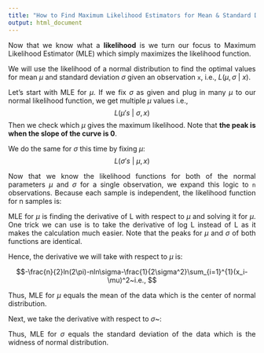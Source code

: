 ```yaml
---
title: "How to Find Maximum Likelihood Estimators for Mean & Standard Deviation"
output: html_document
---
```


```{=html}
<style> body {text-align: justify} </style>
```
Now that we know what a **likelihood** is we turn our focus to Maximum Likelihood Estimator (MLE) which simply maximizes the likelihood function.

We will use the likelihood of a normal distribution to find the optimal values for mean $\mu$ and standard deviation $\sigma$ given an observation `x`, i.e., $L(\mu, \sigma~|~x)$.

Let's start with MLE for $\mu$. If we fix $\sigma$ as given and plug in many $\mu$ to our normal likelihood function, we get multiple $\mu$ values i.e., $$L(\mu's~|~\sigma, x)$$ Then we check which $\mu$ gives the maximum likelihood. Note that **the peak is when the slope of the curve is 0**.

We do the same for $\sigma$ this time by fixing $\mu$: $$L(\sigma's~|~\mu, x)$$

Now that we know the likelihood functions for both of the normal parameters $\mu$ and $\sigma$ for a single observation, we expand this logic to `n` observations. Because each sample is independent, the likelihood function for n samples is:

```{=tex}
\begin{aligned} 

L(\mu, \sigma~|~x_1, x_2, ..., x_n) &=L(\mu, \sigma~|~x_1)...L(\mu, \sigma~|~x_n) \\ &=\frac{1}{\sqrt{2\pi\sigma^2}}e^{\frac{(x_1-\mu)^2}{2\sigma^2}} ...\frac{1}{\sqrt{2\pi\sigma^2}}e^{\frac{(x_n-\mu)^2}{2\sigma^2}} 

\end{aligned}
```
MLE for $\mu$ is finding the derivative of L with respect to $\mu$ and solving it for $\mu$. One trick we can use is to take the derivative of log L instead of L as it makes the calculation much easier. Note that the peaks for $\mu$ and $\sigma$ of both functions are identical.

```{=tex}
\begin{aligned}

ln[L(\mu, \sigma~|~x_1, x_2, \dots, x_n)] &= ln[L(\mu, \sigma~|~x_1)]+ \dots +ln[L(\mu, \sigma~|~x_n)] \\

&= ln(\frac{1}{\sqrt{2\pi\sigma^2}}e^{\frac{(x_1-\mu)^2}{2\sigma^2}})
+ \dots + ln(\frac{1}{\sqrt{2\pi\sigma^2}}e^{\frac{(x_n-\mu)^2}{2\sigma^2}})\\

&= (-\frac{1}{2}ln(2\pi\sigma^2)-\frac{(x_1-\mu)^2}{2\sigma^2}) + \dots +
(-\frac{1}{2}ln(2\pi\sigma^2)-\frac{(x_n-\mu)^2}{2\sigma^2})\\

&= -\frac{1}{2}ln(2\pi)-\frac{1}{2}ln\sigma^2-\frac{(x_1-\mu)^2}{2\sigma^2} - \dots- \frac{1}{2}ln(2\pi)-\frac{1}{2}ln\sigma^2-\frac{(x_n-\mu)^2}{2\sigma^2}\\

&= -\frac{n}{2}ln(2\pi)-nln\sigma-\frac{1}{2\sigma^2}\sum_{i=1}^{n}(x_i-\mu)^2

\end{aligned}
```

Hence, the derivative we will take with respect to $\mu$ is:

$$-\frac{n}{2}ln(2\pi)-nln\sigma-\frac{1}{2\sigma^2}\sum_{i=1}^{1}(x_i-\mu)^2~i.e., $$ 

```{=tex}
\begin{aligned}

&\frac{\partial}{\partial \mu} ln[L(\mu, \sigma~|~x_1, x_2, \dots , x_n)] \\ 

=& \frac{1}{\sigma^2}(\sum_{i=1}^{n}x_i-n\mu) = 0 \\

&=>~ \mu=\frac{1}{n}\sum_{i=1}^{n}x_i

\end{aligned}
```

Thus, MLE for $\mu$ equals the mean of the data which is the center of normal distribution.

Next, we take the derivative with respect to $\sigma$~:

\begin{aligned}

&\frac{\partial}{\partial \sigma} ln[L(\mu, \sigma~|~x_1, x_2, \dots , x_n)] \\ 

&= -\frac{n}{\sigma}+\frac{1}{\sigma^3}\sum_{i=1}^{n}(x_i-\mu)^2 = 0 \\

&=>~ \sigma = \sqrt{\frac{1}{n}\sum_{i=1}^{n}(x_i-\mu)^2}

\end{aligned}

Thus, MLE for $\sigma$ equals the standard deviation of the data which is the widness of normal distribution.
